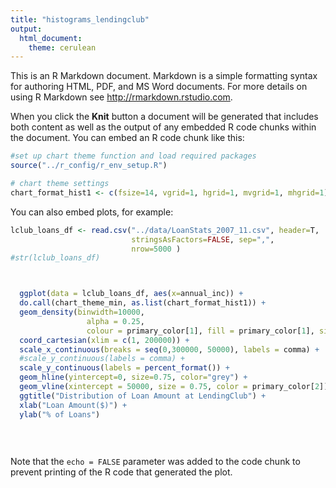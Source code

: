 ```yaml
---
title: "histograms_lendingclub"
output:
  html_document:
    theme: cerulean
---
```


This is an R Markdown document. Markdown is a simple formatting syntax for authoring HTML, PDF, and MS Word documents. For more details on using R Markdown see <http://rmarkdown.rstudio.com>.

When you click the **Knit** button a document will be generated that includes both content as well as the output of any embedded R code chunks within the document. You can embed an R code chunk like this:

```r

#set up chart theme function and load required packages
source("../r_config/r_env_setup.R")

# chart theme settings
chart_format_hist1 <- c(fsize=14, vgrid=1, hgrid=1, mvgrid=1, mhgrid=1)
```

You can also embed plots, for example:

```r
lclub_loans_df <- read.csv("../data/LoanStats_2007_11.csv", header=T,
                           stringsAsFactors=FALSE, sep=",",
                           nrow=5000 )
#str(lclub_loans_df)



  ggplot(data = lclub_loans_df, aes(x=annual_inc)) +
  do.call(chart_theme_min, as.list(chart_format_hist1)) +
  geom_density(binwidth=10000, 
                 alpha = 0.25,
                 colour = primary_color[1], fill = primary_color[1], size = 0.25) +
  coord_cartesian(xlim = c(1, 200000)) +
  scale_x_continuous(breaks = seq(0,300000, 50000), labels = comma) +
  #scale_y_continuous(labels = comma) +
  scale_y_continuous(labels = percent_format()) +
  geom_hline(yintercept=0, size=0.75, color="grey") +
  geom_vline(xintercept = 50000, size = 0.75, color = primary_color[2]) +
  ggtitle("Distribution of Loan Amount at LendingClub") +
  xlab("Loan Amount($)") +
  ylab("% of Loans") 
  
  
  
```

Note that the `echo = FALSE` parameter was added to the code chunk to prevent printing of the R code that generated the plot.

